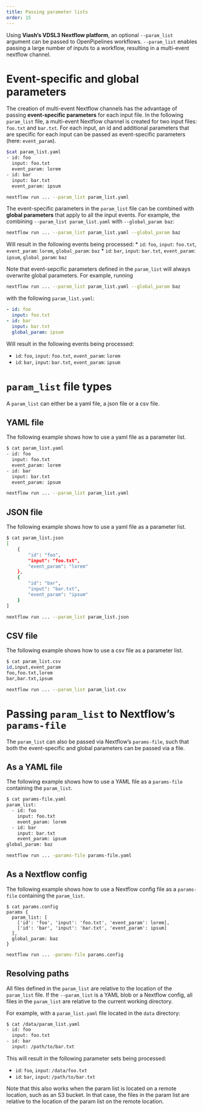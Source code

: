 ```yaml
---
title: Passing parameter lists
order: 15
---
```


Using **Viash's VDSL3 Nextflow platform**, an optional `--param_list` argument can be passed to OpenPipelines workflows. `--param_list` enables passing a large number of inputs to a workflow, resulting in a multi-event nextflow channel. 

# Event-specific and global parameters

The creation of multi-event Nextflow channels has the advantage of passing **event-specific parameters** for each input file. In the following `param_list` file, a multi-event Nextflow channel is created for two input files: `foo.txt` and `bar.txt`. For each input, an id and additional parameters that are specific for each input can be passed as event-specific parameters (here: `event_param`).

```bash
$cat param_list.yaml
- id: foo
  input: foo.txt
  event_param: lorem
- id: bar
  input: bar.txt
  event_param: ipsum
```

```bash
nextflow run ... --param_list param_list.yaml
```

The event-specific parameters in the `param_list` file can be combined with **global parameters** that apply to all the input events. For example, the combining `--param_list param_list.yaml` with `--global_param baz`: 

```bash
nextflow run ... --param_list param_list.yaml --global_param baz
```

Will result in the following events being processed:
* `id`: `foo`, `input`: `foo.txt`, `event_param`: `lorem`, `global_param`: `baz`
* `id`: `bar`, `input`: `bar.txt`, `event_param`: `ipsum`, `global_param`: `baz`

Note that event-sepcific parameters defined in the `param_list` will always overwrite global parameters. For example, 
running

```bash
nextflow run ... --param_list param_list.yaml --global_param baz
```

with the following `param_list.yaml`:

```yaml
- id: foo
  input: foo.txt
- id: bar
  input: bar.txt
  global_param: ipsum
```

Will result in the following events being processed:

* `id`: `foo`, `input`: `foo.txt`, `event_param`: `lorem`
* `id`: `bar`, `input`: `bar.txt`, `event_param`: `ipsum`

# `param_list` file types

A `param_list` can either be a yaml file, a json file or a csv file.

## YAML file
The following example shows how to use a yaml file as a parameter list.

```bash
$ cat param_list.yaml
- id: foo
  input: foo.txt
  event_param: lorem
- id: bar
  input: bar.txt
  event_param: ipsum
```

```bash
nextflow run ... --param_list param_list.yaml
```

## JSON file
The following example shows how to use a yaml file as a parameter list.

```bash
$ cat param_list.json
[
    {
        "id": "foo",
        "input": "foo.txt",
        "event_param": "lorem"
    },
    {
        "id": "bar",
        "input": "bar.txt",
        "event_param": "ipsum"
    }
]
```

```bash
nextflow run ... --param_list param_list.json
```

## CSV file
The following example shows how to use a csv file as a parameter list. 

```bash
$ cat param_list.csv
id,input,event_param
foo,foo.txt,lorem
bar,bar.txt,ipsum
```

```bash
nextflow run ... --param_list param_list.csv
```

# Passing `param_list` to Nextflow's `params-file`

The `param_list` can also be passed via Nextflow's `params-file`, such that both the event-specific and global parameters can be passed via a file.

## As a YAML file

The following example shows how to use a YAML file as a `params-file` containing the `param_list`.

```bash
$ cat params-file.yaml
param_list:
  - id: foo
    input: foo.txt
    event_param: lorem
  - id: bar
    input: bar.txt
    event_param: ipsum
global_param: baz
```

```bash
nextflow run ... -params-file params-file.yaml
```

## As a Nextflow config

The following example shows how to use a Nextflow config file as a `params-file` containing the `param_list`.

```
$ cat params.config
params {
  param_list: [
    ['id': 'foo', 'input': 'foo.txt', 'event_param': lorem],
    ['id': 'bar', 'input': 'bar.txt', 'event_param': ipsum]
  ],
  global_param: baz
}
```

```bash
nextflow run ... -params-file params.config
```

## Resolving paths

All files defined in the `param_list` are relative to the location of the `param_list` file. If the `--param_list` is a YAML blob or a Nextflow config, all files in the `param_list` are relative to the current working directory.

For example, with a `param_list.yaml` file located in the `data` directory:

```bash
$ cat /data/param_list.yaml
- id: foo
  input: foo.txt
- id: bar
  input: /path/to/bar.txt
```

This will result in the following parameter sets being processed:

* `id`: `foo`, `input`: `/data/foo.txt`
* `id`: `bar`, `input`: `/path/to/bar.txt`

Note that this also works when the param list is located on a remote location, such as an S3 bucket. In that case, the files in the param list are relative to the location of the param list on the remote location.